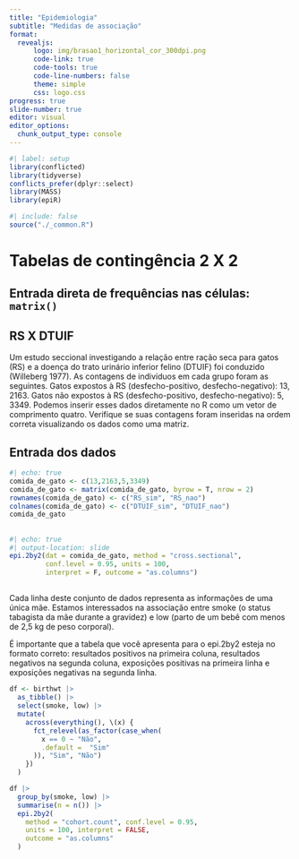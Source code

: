 ```yaml
---
title: "Epidemiologia"
subtitle: "Medidas de associação"
format: 
  revealjs:
      logo: img/brasao1_horizontal_cor_300dpi.png
      code-link: true
      code-tools: true
      code-line-numbers: false
      theme: simple
      css: logo.css
progress: true
slide-number: true
editor: visual
editor_options: 
  chunk_output_type: console
---
```


```r
#| label: setup
library(conflicted)
library(tidyverse)
conflicts_prefer(dplyr::select)
library(MASS)
library(epiR)
```

```r
#| include: false
source("./_common.R")
```

# Tabelas de contingência 2 X 2

## Entrada direta de frequências nas células: `matrix()` {.smaller}

## RS X DTUIF

Um estudo seccional investigando a relação entre ração seca para gatos (RS) e a doença do trato urinário inferior felino (DTUIF) foi conduzido (Willeberg 1977). As contagens de indivíduos em cada grupo foram as seguintes. Gatos expostos à RS (desfecho-positivo, desfecho-negativo): 13, 2163. Gatos não expostos à RS (desfecho-positivo, desfecho-negativo): 5, 3349. Podemos inserir esses dados diretamente no R como um vetor de comprimento quatro. Verifique se suas contagens foram inseridas na ordem correta visualizando os dados como uma matriz.

## Entrada dos dados

```r
#| echo: true
comida_de_gato <- c(13,2163,5,3349)
comida_de_gato <- matrix(comida_de_gato, byrow = T, nrow = 2)
rownames(comida_de_gato) <- c("RS_sim", "RS_nao")
colnames(comida_de_gato) <- c("DTUIF_sim", "DTUIF_nao")
comida_de_gato
```

##  {.smaller}

```r
#| echo: true
#| output-location: slide
epi.2by2(dat = comida_de_gato, method = "cross.sectional", 
         conf.level = 0.95, units = 100, 
         interpret = F, outcome = "as.columns")
```

## 

Cada linha deste conjunto de dados representa as informações de uma única mãe. Estamos interessados na associação entre smoke (o status tabagista da mãe durante a gravidez) e low (parto de um bebê com menos de 2,5 kg de peso corporal).

É importante que a tabela que você apresenta para o epi.2by2 esteja no formato correto: resultados positivos na primeira coluna, resultados negativos na segunda coluna, exposições positivas na primeira linha e exposições negativas na segunda linha.

```r
df <- birthwt |>
  as_tibble() |>
  select(smoke, low) |>
  mutate(
    across(everything(), \(x) {
      fct_relevel(as_factor(case_when(
        x == 0 ~ "Não",
        .default =  "Sim"
      )), "Sim", "Não")
    })
  )
```

```r
df |> 
  group_by(smoke, low) |>
  summarise(n = n()) |> 
  epi.2by2(
    method = "cohort.count", conf.level = 0.95, 
    units = 100, interpret = FALSE, 
    outcome = "as.columns"
  )
```
